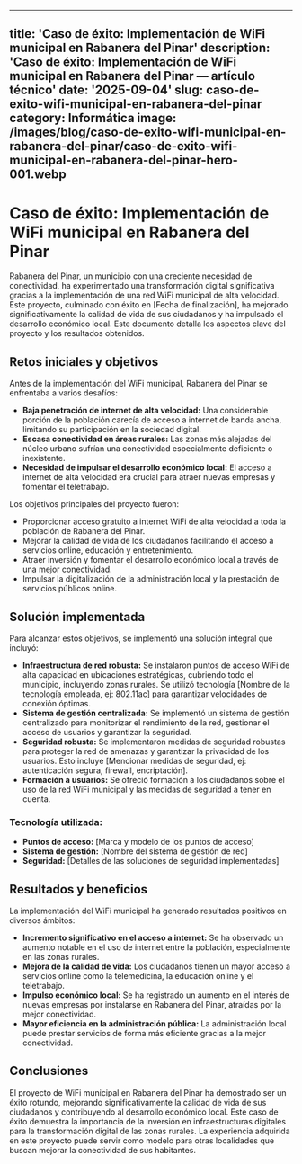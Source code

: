 
---

title: 'Caso de éxito: Implementación de WiFi municipal en Rabanera del Pinar'
description: 'Caso de éxito: Implementación de WiFi municipal en Rabanera del Pinar
  — artículo técnico'
date: '2025-09-04'
slug: caso-de-exito-wifi-municipal-en-rabanera-del-pinar
category: Informática
image: /images/blog/caso-de-exito-wifi-municipal-en-rabanera-del-pinar/caso-de-exito-wifi-municipal-en-rabanera-del-pinar-hero-001.webp
---

# Caso de éxito: Implementación de WiFi municipal en Rabanera del Pinar

Rabanera del Pinar, un municipio con una creciente necesidad de conectividad, ha experimentado una transformación digital significativa gracias a la implementación de una red WiFi municipal de alta velocidad.  Este proyecto, culminado con éxito en [Fecha de finalización], ha mejorado significativamente la calidad de vida de sus ciudadanos y ha impulsado el desarrollo económico local.  Este documento detalla los aspectos clave del proyecto y los resultados obtenidos.

## Retos iniciales y objetivos

Antes de la implementación del WiFi municipal, Rabanera del Pinar se enfrentaba a varios desafíos:

* **Baja penetración de internet de alta velocidad:**  Una considerable porción de la población carecía de acceso a internet de banda ancha, limitando su participación en la sociedad digital.
* **Escasa conectividad en áreas rurales:** Las zonas más alejadas del núcleo urbano sufrían una conectividad especialmente deficiente o inexistente.
* **Necesidad de impulsar el desarrollo económico local:**  El acceso a internet de alta velocidad era crucial para atraer nuevas empresas y fomentar el teletrabajo.

Los objetivos principales del proyecto fueron:

* Proporcionar acceso gratuito a internet WiFi de alta velocidad a toda la población de Rabanera del Pinar.
* Mejorar la calidad de vida de los ciudadanos facilitando el acceso a servicios online, educación y entretenimiento.
* Atraer inversión y fomentar el desarrollo económico local a través de una mejor conectividad.
* Impulsar la digitalización de la administración local y la prestación de servicios públicos online.

## Solución implementada

Para alcanzar estos objetivos, se implementó una solución integral que incluyó:

* **Infraestructura de red robusta:**  Se instalaron puntos de acceso WiFi de alta capacidad en ubicaciones estratégicas, cubriendo todo el municipio, incluyendo zonas rurales. Se utilizó tecnología [Nombre de la tecnología empleada, ej: 802.11ac] para garantizar velocidades de conexión óptimas.
* **Sistema de gestión centralizada:**  Se implementó un sistema de gestión centralizado para monitorizar el rendimiento de la red, gestionar el acceso de usuarios y garantizar la seguridad.
* **Seguridad robusta:**  Se implementaron medidas de seguridad robustas para proteger la red de amenazas y garantizar la privacidad de los usuarios.  Esto incluye [Mencionar medidas de seguridad, ej: autenticación segura, firewall, encriptación].
* **Formación a usuarios:**  Se ofreció formación a los ciudadanos sobre el uso de la red WiFi municipal y las medidas de seguridad a tener en cuenta.

### Tecnología utilizada:

* **Puntos de acceso:** [Marca y modelo de los puntos de acceso]
* **Sistema de gestión:** [Nombre del sistema de gestión de red]
* **Seguridad:** [Detalles de las soluciones de seguridad implementadas]


## Resultados y beneficios

La implementación del WiFi municipal ha generado resultados positivos en diversos ámbitos:

* **Incremento significativo en el acceso a internet:**  Se ha observado un aumento notable en el uso de internet entre la población, especialmente en las zonas rurales.
* **Mejora de la calidad de vida:**  Los ciudadanos tienen un mayor acceso a servicios online como la telemedicina, la educación online y el teletrabajo.
* **Impulso económico local:**  Se ha registrado un aumento en el interés de nuevas empresas por instalarse en Rabanera del Pinar, atraídas por la mejor conectividad.
* **Mayor eficiencia en la administración pública:**  La administración local puede prestar servicios de forma más eficiente gracias a la mejor conectividad.


## Conclusiones

El proyecto de WiFi municipal en Rabanera del Pinar ha demostrado ser un éxito rotundo, mejorando significativamente la calidad de vida de sus ciudadanos y contribuyendo al desarrollo económico local.  Este caso de éxito demuestra la importancia de la inversión en infraestructuras digitales para la transformación digital de las zonas rurales.  La experiencia adquirida en este proyecto puede servir como modelo para otras localidades que buscan mejorar la conectividad de sus habitantes.
